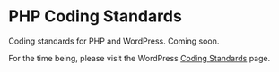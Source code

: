# PHP Coding Standards
Coding standards for PHP and WordPress. Coming soon.

For the time being, please visit the WordPress [Coding Standards](https://developer.wordpress.org/coding-standards/wordpress-coding-standards/php/)
page.
